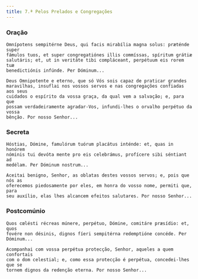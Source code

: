 ```yaml
---
title: 7.ª Pelos Prelados e Congregações
---
```


### Oração

<div class="side-by-side not-content">

    Omnípotens sempitérne Deus, qui facis mirabília magna solus: præténde super
    fámulos tuos, et super congregatiónes illis commíssas, spíritum grátiæ
    salutáris; et, ut in veritáte tibi compláceant, perpétuum eis rorem tuæ
    benedictiónis infúnde. Per Dóminum...

    Deus Omnipotente e eterno, que só Vós sois capaz de praticar grandes
    maravilhas, insuflai nos vossos servos e nas congregações confiadas aos seus
    cuidados o espírito da vossa graça, da qual vem a salvação; e, para que
    possam verdadeiramente agradar-Vos, infundi-lhes o orvalho perpétuo da vossa
    bênção. Por nosso Senhor...

</div>

### Secreta

<div class="side-by-side not-content">

    Hóstias, Dómine, famulórum tuórum placátus inténde: et, quas in honórem
    nóminis tui devóta mente pro eis celebrámus, profícere sibi séntiant ad
    medélam. Per Dóminum nostrum...

    Aceitai benigno, Senhor, as oblatas destes vossos servos; e, pois que nós as
    oferecemos piedosamente por eles, em honra do vosso nome, permiti que, para
    seu auxílio, elas lhes alcancem efeitos salutares. Por nosso Senhor...

</div>

### Postcomúnio

<div class="side-by-side not-content">

    Quos cœlésti récreas múnere, perpétuo, Dómine, comitáre præsídio: et, quos
    fovére non désinis, dignos fíeri sempitérna redemptióne concéde. Per
    Dóminum...

    Acompanhai com vossa perpétua protecção, Senhor, aqueles a quem confortais
    com o dom celestial; e, como essa protecção é perpétua, concedei-lhes que se
    tornem dignos da redenção eterna. Por nosso Senhor...

</div>
